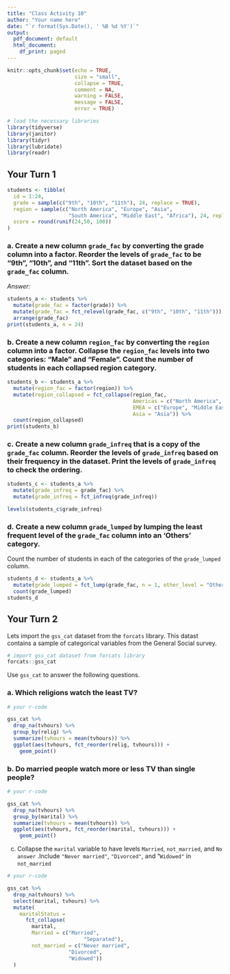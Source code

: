 ```yaml
---
title: "Class Activity 10"
author: "Your name here"
date: "`r format(Sys.Date(), ' %B %d %Y')`"
output:
  pdf_document: default
  html_document:
    df_print: paged
---
```


```r
knitr::opts_chunk$set(echo = TRUE, 
                      size = "small", 
                      collapse = TRUE, 
                      comment = NA, 
                      warning = FALSE, 
                      message = FALSE,
                      error = TRUE)

# load the necessary libraries
library(tidyverse)
library(janitor)
library(tidyr)
library(lubridate)
library(readr)
```


\vspace*{1in}

## Your Turn 1


```r
students <- tibble(
  id = 1:24,
  grade = sample(c("9th", "10th", "11th"), 24, replace = TRUE),
  region = sample(c("North America", "Europe", "Asia", 
                    "South America", "Middle East", "Africa"), 24, replace = TRUE),
  score = round(runif(24,50, 100))
)
```


### a. Create a new column `grade_fac` by converting the grade column into a factor. Reorder the levels of `grade_fac` to be "9th", "10th", and "11th". Sort the dataset based on the `grade_fac` column.

*Answer:* 

```r
students_a <- students %>%
  mutate(grade_fac = factor(grade)) %>%
  mutate(grade_fac = fct_relevel(grade_fac, c("9th", "10th", "11th"))) %>%
  arrange(grade_fac) 
print(students_a, n = 24)
```


### b. Create a new column `region_fac` by converting the `region` column into a factor. Collapse the `region_fac` levels into two categories: "Male" and "Female". Count the number of students in each collapsed region category.

```r
students_b <- students_a %>%
  mutate(region_fac = factor(region)) %>%
  mutate(region_collapsed = fct_collapse(region_fac, 
                                         Americas = c("North America", "South America"), 
                                         EMEA = c("Europe", "Middle East", "Africa"), 
                                         Asia = "Asia")) %>%
  count(region_collapsed)
print(students_b)
```


### c. Create a new column `grade_infreq` that is a copy of the `grade_fac` column. Reorder the levels of `grade_infreq` based on their frequency in the dataset. Print the levels of `grade_infreq` to check the ordering.

```r
students_c <- students_a %>%
  mutate(grade_infreq = grade_fac) %>%
  mutate(grade_infreq = fct_infreq(grade_infreq))

levels(students_c$grade_infreq)
```


### d. Create a new column `grade_lumped` by lumping the least frequent level of the `grade_fac` column into an 'Others' category.
Count the number of students in each of the categories of the `grade_lumped` column.



```r
students_d <- students_a %>%
  mutate(grade_lumped = fct_lump(grade_fac, n = 1, other_level = "Others")) %>%
  count(grade_lumped)
students_d
```



## Your Turn 2

Lets import the `gss_cat` dataset from the `forcats` library. This datast contains a sample of categorical variables from the General Social survey.

```r
# import gss_cat dataset from forcats library
forcats::gss_cat
```

Use `gss_cat` to answer the following questions.

### a. Which religions watch the least TV?

```r
# your r-code

gss_cat %>%
  drop_na(tvhours) %>%
  group_by(relig) %>%
  summarize(tvhours = mean(tvhours)) %>%
  ggplot(aes(tvhours, fct_reorder(relig, tvhours))) +
    geom_point()
```



### b. Do married people watch more or less TV than single people?

```r
# your r-code

gss_cat %>%
  drop_na(tvhours) %>%
  group_by(marital) %>%
  summarize(tvhours = mean(tvhours)) %>%
  ggplot(aes(tvhours, fct_reorder(marital, tvhours))) +
    geom_point()

```


c. Collapse the `marital` variable to have levels `Married`, `not_married`, and `No answer` .Include `"Never married"`, `"Divorced"`, and "`Widowed"` in `not_married`


```r
# your r-code

gss_cat %>%
  drop_na(tvhours) %>%
  select(marital, tvhours) %>%
  mutate(
    maritalStatus =
      fct_collapse(
        marital,
        Married = c("Married",
                         "Separated"),
        not_married = c("Never married",
                    "Divorced",
                    "Widowed"))
  )

```


